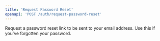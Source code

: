 ```yaml
---
title: 'Request Password Reset'
openapi: 'POST /auth/request-password-reset'
---
```


Request a password reset link to be sent to your email address. Use this if you've forgotten your password. 